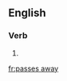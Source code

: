 ==English==

===Verb===
{{head|en|verb form}}

# {{en-third-person singular of|pass away}}

[[fr:passes away]]